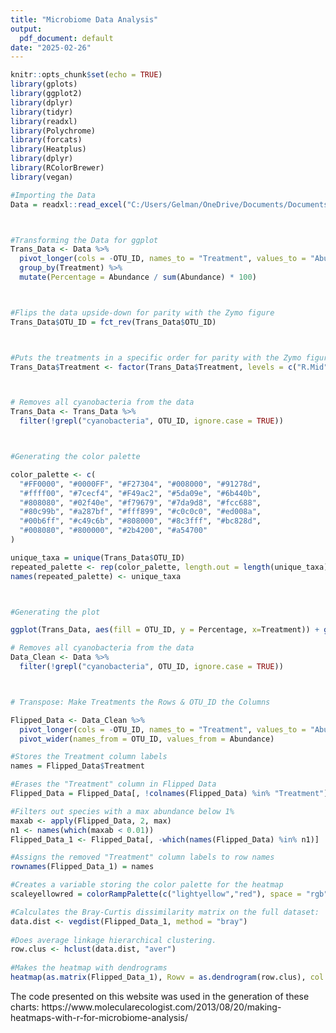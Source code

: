 ```yaml
---
title: "Microbiome Data Analysis"
output:
  pdf_document: default
date: "2025-02-26"
---
```


```r
knitr::opts_chunk$set(echo = TRUE)
library(gplots)
library(ggplot2)
library(dplyr)
library(tidyr)
library(readxl)
library(Polychrome)
library(forcats)
library(Heatplus)
library(dplyr)
library(RColorBrewer)
library(vegan)
```

```r
#Importing the Data
Data = readxl::read_excel("C:/Users/Gelman/OneDrive/Documents/Documents/Post-College/2025/Journal Article/Microbiome_Data.xlsx")



#Transforming the Data for ggplot
Trans_Data <- Data %>%
  pivot_longer(cols = -OTU_ID, names_to = "Treatment", values_to = "Abundance") %>%
  group_by(Treatment) %>%
  mutate(Percentage = Abundance / sum(Abundance) * 100)



#Flips the data upside-down for parity with the Zymo figure
Trans_Data$OTU_ID = fct_rev(Trans_Data$OTU_ID)



#Puts the treatments in a specific order for parity with the Zymo figure
Trans_Data$Treatment <- factor(Trans_Data$Treatment, levels = c("R.Mid", "P.Mid", "PM.Mid", "R.Final", "RM.Final", "P.Final", "PM.Final"))



# Removes all cyanobacteria from the data
Trans_Data <- Trans_Data %>%
  filter(!grepl("cyanobacteria", OTU_ID, ignore.case = TRUE))



#Generating the color palette

color_palette <- c(
  "#FF0000", "#0000FF", "#F27304", "#008000", "#91278d",
  "#ffff00", "#7cecf4", "#F49ac2", "#5da09e", "#6b440b",
  "#808080", "#02f40e", "#f79679", "#7da9d8", "#fcc688",
  "#80c99b", "#a287bf", "#fff899", "#c0c0c0", "#ed008a",
  "#00b6ff", "#c49c6b", "#808000", "#8c3fff", "#bc828d",
  "#008080", "#800000", "#2b4200", "#a54700"
)

unique_taxa = unique(Trans_Data$OTU_ID)
repeated_palette <- rep(color_palette, length.out = length(unique_taxa))
names(repeated_palette) <- unique_taxa



#Generating the plot

ggplot(Trans_Data, aes(fill = OTU_ID, y = Percentage, x=Treatment)) + geom_bar(position="fill", stat="identity") + scale_fill_manual(values = repeated_palette) + theme(legend.position = "none") 

```
```r

# Removes all cyanobacteria from the data
Data_Clean <- Data %>%
  filter(!grepl("cyanobacteria", OTU_ID, ignore.case = TRUE))



# Transpose: Make Treatments the Rows & OTU_ID the Columns

Flipped_Data <- Data_Clean %>%
  pivot_longer(cols = -OTU_ID, names_to = "Treatment", values_to = "Abundance") %>%
  pivot_wider(names_from = OTU_ID, values_from = Abundance)

#Stores the Treatment column labels
names = Flipped_Data$Treatment

#Erases the "Treatment" column in Flipped Data
Flipped_Data = Flipped_Data[, !colnames(Flipped_Data) %in% "Treatment"]

#Filters out species with a max abundance below 1%
maxab <- apply(Flipped_Data, 2, max)
n1 <- names(which(maxab < 0.01))
Flipped_Data_1 <- Flipped_Data[, -which(names(Flipped_Data) %in% n1)]

#Assigns the removed "Treatment" column labels to row names
rownames(Flipped_Data_1) = names

#Creates a variable storing the color palette for the heatmap
scaleyellowred = colorRampPalette(c("lightyellow","red"), space = "rgb")(100)

#Calculates the Bray-Curtis dissimilarity matrix on the full dataset:
data.dist <- vegdist(Flipped_Data_1, method = "bray")
 
#Does average linkage hierarchical clustering.
row.clus <- hclust(data.dist, "aver")
 
#Makes the heatmap with dendrograms
heatmap(as.matrix(Flipped_Data_1), Rowv = as.dendrogram(row.clus), col = scaleyellowred, margins = c(10, 3))


```
The code presented on this website was used in the generation of these charts: https://www.molecularecologist.com/2013/08/20/making-heatmaps-with-r-for-microbiome-analysis/
